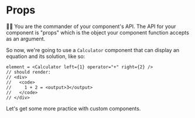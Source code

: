 # Props

<EpicVideo url="https://www.epicreact.dev/workshops/react-fundamentals/props" />

👨‍💼 You are the commander of your component's API. The API for your component is
"props" which is the object your component function accepts as an argument.

So now, we're going to use a `Calculator` component that can display an
equation and its solution, like so:

```tsx
element = <Calculator left={1} operator="+" right={2} />
// should render:
// <div>
//   <code>
//     1 + 2 = <output>3</output>
//   </code>
// </div>
```

Let's get some more practice with custom components.
